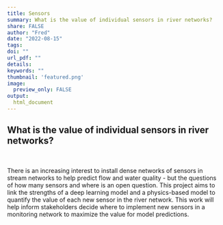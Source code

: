 ```yaml
---
title: Sensors
summary: What is the value of individual sensors in river networks?
share: FALSE
author: "Fred"
date: "2022-08-15"
tags:
doi: ""
url_pdf: ""
details: 
keywords: ""
thumbnail: 'featured.png'
image:
  preview_only: FALSE
output: 
  html_document
---
```


## What is the value of individual sensors in river networks?

<br>

There is an increasing interest to install dense networks of sensors in stream networks to help predict flow and water quality - but the questions of how many sensors and where is an open question. This project aims to link the strengths of a deep learning model and a physics-based model to quantify the value of each new sensor in the river network. This work will help inform stakeholders decide where to implement new sensors in a monitoring network to maximize the value for model predictions.